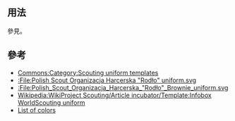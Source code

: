 {{Documentation subpage}}
<!-- PLEASE ADD CATEGORIES AND INTERWIKIS AT THE BOTTOM OF THIS PAGE -->

== 用法 ==
參見{{tl|Infobox WorldScouting}}。

== 參考 ==

* [[Commons:Category:Scouting uniform templates]]
* [[:File:Polish Scout Organizacja Harcerska "Rodło" uniform.svg]]
* [[:File:Polish_Scout_Organizacja_Harcerska_"Rodło"_Brownie_uniform.svg]]
* [[Wikipedia:WikiProject Scouting/Article incubator/Template:Infobox WorldScouting uniform]]
* [[List of colors]]

<includeonly>
<!-- CATEGORIES AND INTERWIKIS HERE, THANKS -->

</includeonly>